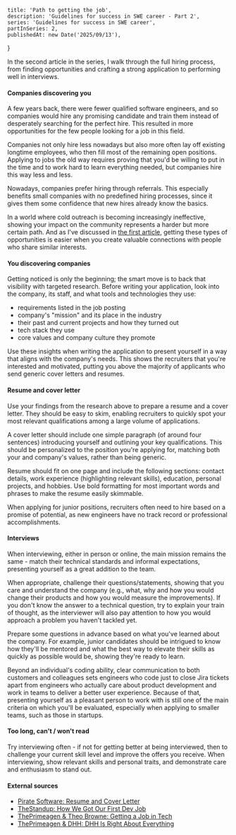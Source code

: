     title: 'Path to getting the job',
    description: 'Guidelines for success in SWE career - Part 2',
    series: 'Guidelines for success in SWE career',
    partInSeries: 2,
    publishedAt: new Date('2025/09/13'),
}

In the second article in the series, I walk through the full hiring process, from finding opportunities and crafting a strong application to performing well in interviews.

#### Companies discovering you

A few years back, there were fewer qualified software engineers, and so companies would hire any promising candidate and train them instead of desperately searching for the perfect hire. This resulted in more opportunities for the few people looking for a job in this field.

Companies not only hire less nowadays but also more often lay off existing longtime employees, who then fill most of the remaining open positions.
Applying to jobs the old way requires proving that you'd be willing to put in the time and to work hard to learn everything needed, but companies hire this way less and less.

Nowadays, companies prefer hiring through referrals. This especially benefits small companies with no predefined hiring processes, since it gives them some confidence that new hires already know the basics.

In a world where cold outreach is becoming increasingly ineffective, showing your impact on the community represents a harder but more certain path. And as I've discussed in [the first article](https://subbyte.net/blog/prepare-yourself), getting these types of opportunities is easier when you create valuable connections with people who share similar interests.

#### You discovering companies

Getting noticed is only the beginning; the smart move is to back that visibility with targeted research. Before writing your application, look into the company, its staff, and what tools and technologies they use:
- requirements listed in the job posting
- company's "mission" and its place in the industry
- their past and current projects and how they turned out
- tech stack they use
- core values and company culture they promote

Use these insights when writing the application to present yourself in a way that aligns with the company's needs. This shows the recruiters that you're interested and motivated, putting you above the majority of applicants who send generic cover letters and resumes.

#### Resume and cover letter

Use your findings from the research above to prepare a resume and a cover letter. They should be easy to skim, enabling recruiters to quickly spot your most relevant qualifications among a large volume of applications.

A cover letter should include one simple paragraph (of around four sentences) introducing yourself and outlining your key qualifications. This should be personalized to the position you're applying for, matching both your and company's values, rather than being generic.

Resume should fit on one page and include the following sections: contact details, work experience (highlighting relevant skills), education, personal projects, and hobbies. Use bold formatting for most important words and phrases to make the resume easily skimmable.

When applying for junior positions, recruiters often need to hire based on a promise of potential, as new engineers have no track record or professional accomplishments.

#### Interviews

When interviewing, either in person or online, the main mission remains the same - match their technical standards and informal expectations, presenting yourself as a great addition to the team.

When appropriate, challenge their questions/statements, showing that you care and understand the company (e.g., what, why and how you would change their products and how you would measure the improvements). If you don't know the answer to a technical question, try to explain your train of thought, as the interviewer will also pay attention to how you would approach a problem you haven't tackled yet.

Prepare some questions in advance based on what you've learned about the company. For example, junior candidates should be intrigued to know how they'll be mentored and what the best way to elevate their skills as quickly as possible would be, showing they're ready to learn.

Beyond an individual's coding ability, clear communication to both customers and colleagues sets engineers who code just to close Jira tickets apart from engineers who actually care about product development and work in teams to deliver a better user experience. Because of that, presenting yourself as a pleasant person to work with is still one of the main criteria on which you'll be evaluated, especially when applying to smaller teams, such as those in startups.

#### Too long, can't / won't read

Try interviewing often - if not for getting better at being interviewed, then to challenge your current skill level and improve the offers you receive. When interviewing, show relevant skills and personal traits, and demonstrate care and enthusiasm to stand out.

#### External sources

- [Pirate Software:  Resume and Cover Letter](https://youtu.be/Di5Q35-t4A4)
- [TheStandup: How We Got Our First Dev Job](https://youtu.be/_CwpzZ8AVio)
- [ThePrimeagen & Theo Browne: Getting a Job in Tech](https://youtu.be/MZRs6w-Qy2U)
- [ThePrimeagen & DHH: DHH Is Right About Everything](https://youtu.be/mTa2d3OLXhg)
